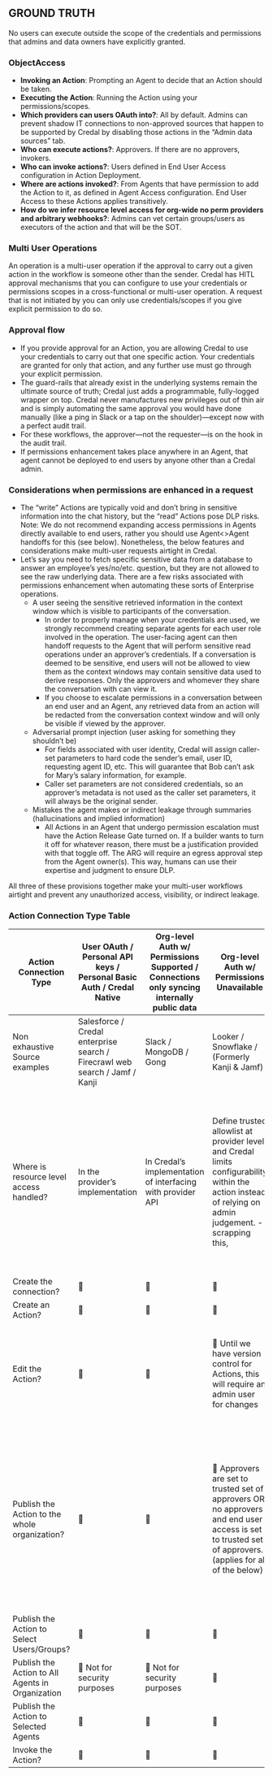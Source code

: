 ## GROUND TRUTH
No users can execute outside the scope of the credentials and permissions that admins and data owners have explicitly granted.

### ObjectAccess
- **Invoking an Action**: Prompting an Agent to decide that an Action should be taken.
- **Executing the Action**: Running the Action using your permissions/scopes.
- **Which providers can users OAuth into?**: All by default. Admins can prevent shadow IT connections to non-approved sources that happen to be supported by Credal by disabling those actions in the “Admin data sources” tab.
- **Who can execute actions?**: Approvers. If there are no approvers, invokers.
- **Who can invoke actions?**: Users defined in End User Access configuration in Action Deployment.
- **Where are actions invoked?**: From Agents that have permission to add the Action to it, as defined in Agent Access configuration. End User Access to these Actions applies transitively.
- **How do we infer resource level access for org-wide no perm providers and arbitrary webhooks?**: Admins can vet certain groups/users as executors of the action and that will be the SOT.

### Multi User Operations
An operation is a multi-user operation if the approval to carry out a given action in the workflow is someone other than the sender. Credal has HITL approval mechanisms that you can configure to use your credentials or permissions scopes in a cross-functional or multi-user operation. A request that is not initiated by you can only use credentials/scopes if you give explicit permission to do so.

### Approval flow
- If you provide approval for an Action, you are allowing Credal to use your credentials to carry out that one specific action. Your credentials are granted for only that action, and any further use must go through your explicit permission.
- The guard-rails that already exist in the underlying systems remain the ultimate source of truth; Credal just adds a programmable, fully-logged wrapper on top. Credal never manufactures new privileges out of thin air and is simply automating the same approval you would have done manually (like a ping in Slack or a tap on the shoulder)—except now with a perfect audit trail.
- For these workflows, the approver—not the requester—is on the hook in the audit trail.
- If permissions enhancement takes place anywhere in an Agent, that agent cannot be deployed to end users by anyone other than a Credal admin.

### Considerations when permissions are enhanced in a request
- The “write” Actions are typically void and don’t bring in sensitive information into the chat history, but the “read” Actions pose DLP risks. Note: We do not recommend expanding access permissions in Agents directly available to end users, rather you should use Agent<>Agent handoffs for this (see below). Nonetheless, the below features and considerations make multi-user requests airtight in Credal.
- Let’s say you need to fetch specific sensitive data from a database to answer an employee’s yes/no/etc. question, but they are not allowed to see the raw underlying data. There are a few risks associated with permissions enhancement when automating these sorts of Enterprise operations.
  - A user seeing the sensitive retrieved information in the context window which is visible to participants of the conversation.
    - In order to properly manage when your credentials are used, we strongly recommend creating separate agents for each user role involved in the operation. The user-facing agent can then handoff requests to the Agent that will perform sensitive read operations under an approver’s credentials. If a conversation is deemed to be sensitive, end users will not be allowed to view them as the context windows may contain sensitive data used to derive responses. Only the approvers and whomever they share the conversation with can view it.
    - If you choose to escalate permissions in a conversation between an end user and an Agent, any retrieved data from an action will be redacted from the conversation context window and will only be visible if viewed by the approver.
  - Adversarial prompt injection (user asking for something they shouldn’t be)
    - For fields associated with user identity, Credal will assign caller-set parameters to hard code the sender’s email, user ID, requesting agent ID, etc. This will guarantee that Bob can’t ask for Mary’s salary information, for example.
    - Caller set parameters are not considered credentials, so an approver’s metadata is not used as the caller set parameters, it will always be the original sender.
  - Mistakes the agent makes or indirect leakage through summaries (hallucinations and implied information)
    - All Actions in an Agent that undergo permission escalation must have the Action Release Gate turned on. If a builder wants to turn it off for whatever reason, there must be a justification provided with that toggle off. The ARG will require an egress approval step from the Agent owner(s). This way, humans can use their expertise and judgment to ensure DLP.

All three of these provisions together make your multi-user workflows airtight and prevent any unauthorized access, visibility, or indirect leakage.

### Action Connection Type Table

| Action Connection Type | User OAuth / Personal API keys / Personal Basic Auth / Credal Native | Org-level Auth w/ Permissions Supported / Connections only syncing internally public data | Org-level Auth w/ Permissions Unavailable | Fetch from API (aka trigger a webhook) |
|------------------------|---------------------------------------------------------------------|------------------------------------------------------------------------------------------|-------------------------------------------|----------------------------------------|
| Non exhaustive Source examples | Salesforce / Credal enterprise search / Firecrawl web search / Jamf / Kanji | Slack / MongoDB / Gong | Looker / Snowflake / (Formerly Kanji & Jamf) | Webhook |
| Where is resource level access handled? | In the provider’s implementation | In Credal’s implementation of interfacing with provider API | Define trusted allowlist at provider level and Credal limits configurability within the action instead of relying on admin judgement. - scrapping this, | Trusted allowlist defined in action, If HITL enabled, it’s set of approvers, else it is set of end users with access - trust the admin publishing to verify this is correct |
| Create the connection? |  |  |  |  |
| Create an Action? |  |  |  | |
| Edit the Action? |  |  |  Until we have version control for Actions, this will require an admin user for changes |  Until we have version control for Actions, this will require an admin user for changes |
| Publish the Action to the whole organization? |  |  |  Approvers are set to trusted set of approvers OR no approvers and end user access is set to trusted set of approvers. (applies for all of the below) |  Approvers are set to trusted set of approvers OR no approvers and end user access is set to trusted set of approvers. (applies for all of the below) |
| Publish the Action to Select Users/Groups? |  |  |  |  |
| Publish the Action to All Agents in Organization |  Not for security purposes |  Not for security purposes |  |  |
| Publish the Action to Selected Agents |  |  |  |  |
| Invoke the Action? |  |  |  |  |